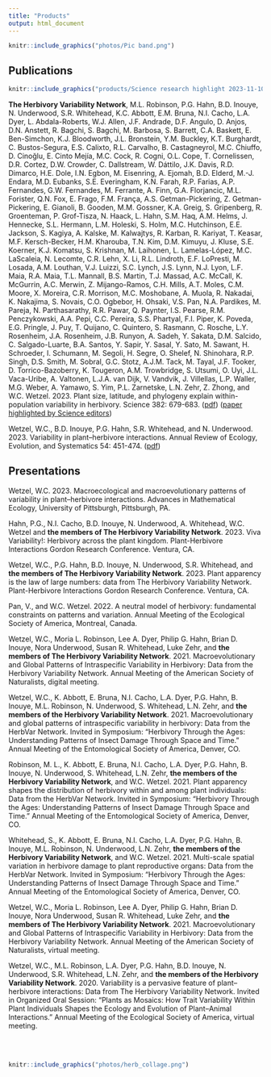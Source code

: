 ```yaml
---
title: "Products"
output: html_document
---
```


```r
knitr::include_graphics("photos/Pic band.png")
```

## Publications

```r
knitr::include_graphics("products/Science research highlight 2023-11-10.png")
```
**The Herbivory Variability Network**, M.L. Robinson, P.G. Hahn, B.D. Inouye, N. Underwood, S.R. Whitehead, K.C. Abbott, E.M. Bruna, N.I. Cacho, L.A. Dyer, L. Abdala-Roberts, W.J. Allen, J.F. Andrade, D.F. Angulo, D. Anjos, D.N. Anstett, R. Bagchi, S. Bagchi, M. Barbosa, S. Barrett, C.A. Baskett, E. Ben-Simchon, K.J. Bloodworth, J.L. Bronstein, Y.M. Buckley, K.T. Burghardt, C. Bustos-Segura, E.S. Calixto, R.L. Carvalho, B. Castagneyrol, M.C. Chiuffo, D. Cinoğlu, E. Cinto Mejía, M.C. Cock, R. Cogni, O.L. Cope, T. Cornelissen, D.R. Cortez, D.W. Crowder, C. Dallstream, W. Dáttilo, J.K. Davis, R.D. Dimarco, H.E. Dole, I.N. Egbon, M. Eisenring, A. Ejomah, B.D. Elderd, M.-J. Endara, M.D. Eubanks, S.E. Everingham, K.N. Farah, R.P. Farias, A.P. Fernandes, G.W. Fernandes, M. Ferrante, A. Finn, G.A. Florjancic, M.L. Forister, Q.N. Fox, E. Frago, F.M. França, A.S. Getman-Pickering, Z. Getman-Pickering, E. Gianoli, B. Gooden, M.M. Gossner, K.A. Greig, S. Gripenberg, R. Groenteman, P. Grof-Tisza, N. Haack, L. Hahn, S.M. Haq, A.M. Helms, J. Hennecke, S.L. Hermann, L.M. Holeski, S. Holm, M.C. Hutchinson, E.E. Jackson, S. Kagiya, A. Kalske, M. Kalwajtys, R. Karban, R. Kariyat, T. Keasar, M.F. Kersch-Becker, H.M. Kharouba, T.N. Kim, D.M. Kimuyu, J. Kluse, S.E. Koerner, K.J. Komatsu, S. Krishnan, M. Laihonen, L. Lamelas-López, M.C. LaScaleia, N. Lecomte, C.R. Lehn, X. Li, R.L. Lindroth, E.F. LoPresti, M. Losada, A.M. Louthan, V.J. Luizzi, S.C. Lynch, J.S. Lynn, N.J. Lyon, L.F. Maia, R.A. Maia, T.L. Mannall, B.S. Martin, T.J. Massad, A.C. McCall, K. McGurrin, A.C. Merwin, Z. Mijango-Ramos, C.H. Mills, A.T. Moles, C.M. Moore, X. Moreira, C.R. Morrison, M.C. Moshobane, A. Muola, R. Nakadai, K. Nakajima, S. Novais, C.O. Ogbebor, H. Ohsaki, V.S. Pan, N.A. Pardikes, M. Pareja, N. Parthasarathy, R.R. Pawar, Q. Paynter, I.S. Pearse, R.M. Penczykowski, A.A. Pepi, C.C. Pereira, S.S. Phartyal, F.I. Piper, K. Poveda, E.G. Pringle, J. Puy, T. Quijano, C. Quintero, S. Rasmann, C. Rosche, L.Y. Rosenheim, J.A. Rosenheim, J.B. Runyon, A. Sadeh, Y. Sakata, D.M. Salcido, C. Salgado-Luarte, B.A. Santos, Y. Sapir, Y. Sasal, Y. Sato, M. Sawant, H. Schroeder, I. Schumann, M. Segoli, H. Segre, O. Shelef, N. Shinohara, R.P. Singh, D.S. Smith, M. Sobral, G.C. Stotz, A.J.M. Tack, M. Tayal, J.F. Tooker, D. Torrico-Bazoberry, K. Tougeron, A.M. Trowbridge, S. Utsumi, O. Uyi, J.L. Vaca-Uribe, A. Valtonen, L.J.A. van Dijk, V. Vandvik, J. Villellas, L.P. Waller, M.G. Weber, A. Yamawo, S. Yim, P.L. Zarnetske, L.N. Zehr, Z. Zhong, and W.C. Wetzel. 2023. Plant size, latitude, and phylogeny explain within-population variability in herbivory. Science 382: 679-683. ([pdf](products/herbvar-et-al-2023-science.pdf)) ([paper highlighted by Science editors](products/science-research-highlights-2023-11-10.pdf))

Wetzel, W.C., B.D. Inouye, P.G. Hahn, S.R. Whitehead, and N. Underwood. 2023. Variability in plant–herbivore interactions. Annual Review of Ecology, Evolution, and Systematics 54: 451-474. ([pdf](products/wetzel-et-al-2023-arees.pdf))


## Presentations

Wetzel, W.C. 2023. Macroecological and macroevolutionary patterns of variability in plant–herbivore interactions. Advances in Mathematical Ecology, University of Pittsburgh, Pittsburgh, PA.

Hahn, P.G., N.I. Cacho, B.D. Inouye, N. Underwood, A. Whitehead, W.C. Wetzel and **the members of The Herbivory Variability Network**. 2023. Viva Variability!: Herbivory across the plant kingdom. Plant-Herbivore Interactions Gordon Research Conference. Ventura, CA.

Wetzel, W.C., P.G. Hahn, B.D. Inouye, N. Underwood, S.R. Whitehead, and **the members of The Herbivory Variability Network**. 2023. Plant apparency is the law of large numbers: data from The Herbivory Variability Network. Plant-Herbivore Interactions Gordon Research Conference. Ventura, CA.

Pan, V., and W.C. Wetzel. 2022. A neutral model of herbivory: fundamental constraints on patterns and variation. Annual Meeting of the Ecological Society of America, Montreal, Canada.

Wetzel, W.C., Moria L. Robinson, Lee A. Dyer, Philip G. Hahn, Brian D. Inouye, Nora Underwood, Susan R. Whitehead, Luke Zehr, and **the members of The Herbivory Variability Network**. 2021. Macroevolutionary and Global Patterns of Intraspecific Variability in Herbivory: Data from the Herbivory Variability Network. Annual Meeting of the American Society of Naturalists, digital meeting.

Wetzel, W.C., K. Abbott, E. Bruna, N.I. Cacho, L.A. Dyer, P.G. Hahn, B. Inouye, M.L. Robinson, N. Underwood, S. Whitehead, L.N. Zehr, and **the members of the Herbivory Variability Network**. 2021. Macroevolutionary and global patterns of intraspecific variability in herbivory: Data from the HerbVar Network. Invited in Symposium: “Herbivory Through the Ages: Understanding Patterns of Insect Damage Through Space and Time.” Annual Meeting of the Entomological Society of America, Denver, CO.

Robinson, M. L., K. Abbott, E. Bruna, N.I. Cacho, L.A. Dyer, P.G. Hahn, B. Inouye, N. Underwood, S. Whitehead, L.N. Zehr, **the members of the Herbivory Variability Network**, and W.C. Wetzel. 2021. Plant apparency shapes the distribution of herbivory within and among plant individuals: Data from the HerbVar Network. Invited in Symposium: “Herbivory Through the Ages: Understanding Patterns of Insect Damage Through Space and Time.” Annual Meeting of the Entomological Society of America, Denver, CO.

Whitehead, S., K. Abbott, E. Bruna, N.I. Cacho, L.A. Dyer, P.G. Hahn, B. Inouye, M.L. Robinson, N. Underwood, L.N. Zehr, **the members of the Herbivory Variability Network**, and W.C. Wetzel. 2021. Multi-scale spatial variation in herbivore damage to plant reproductive organs: Data from the HerbVar Network. Invited in Symposium: “Herbivory Through the Ages: Understanding Patterns of Insect Damage Through Space and Time.” Annual Meeting of the Entomological Society of America, Denver, CO.

Wetzel, W.C., Moria L. Robinson, Lee A. Dyer, Philip G. Hahn, Brian D. Inouye, Nora Underwood, Susan R. Whitehead, Luke Zehr, and **the members of The Herbivory Variability Network**. 2021. Macroevolutionary and Global Patterns of Intraspecific Variability in Herbivory: Data from the Herbivory Variability Network. Annual Meeting of the American Society of Naturalists, virtual meeting.

Wetzel, W.C., M.L. Robinson, L.A. Dyer, P.G. Hahn, B.D. Inouye, N. Underwood, S.R. Whitehead, L.N. Zehr, and **the members of the Herbivory Variability Network**. 2020. Variability is a pervasive feature of plant–herbivore interactions: Data from The Herbivory Variability Network. Invited in Organized Oral Session: “Plants as Mosaics: How Trait Variability Within Plant Individuals Shapes the Ecology and Evolution of Plant–Animal Interactions.” Annual Meeting of the Ecological Society of America, virtual meeting.



<br>
<br>

```r
knitr::include_graphics("photos/herb_collage.png")
```